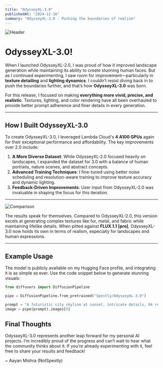 ```yaml
---
title: "OdysseyXL-3.0"
publishedAt: "2024-12-16"
summary: "OdysseyXL-3.0 - Pushing the boundaries of realism"
---
```


![Header](https://raw.githubusercontent.com/Aayan-Mishra/Images/refs/heads/main/API%20(1).png)

# OdysseyXL-3.0!

When I launched OdysseyXL-2.0, I was proud of how it improved landscape generation while maintaining its ability to create stunning human faces. But as I continued experimenting, I saw room for improvement—particularly in **texture detailing** and **lighting dynamics**. I couldn’t resist diving back in to push the boundaries further, and that’s how **OdysseyXL-3.0** was born.

For this release, I focused on making **everything more vivid, precise, and realistic**. Textures, lighting, and color rendering have all been overhauled to provide better prompt adherence and finer details in every generation.

---

## How I Built OdysseyXL-3.0

To create OdysseyXL-3.0, I leveraged Lambda Cloud's **4 A100 GPUs** again for their exceptional performance and affordability. The key improvements over 2.0 include:

1. **A More Diverse Dataset**: While OdysseyXL-2.0 focused heavily on landscapes, I expanded the dataset for 3.0 with a balance of human portraits, nature scenes, and abstract concepts. 
2. **Advanced Training Techniques**: I fine-tuned using better noise scheduling and resolution-aware training to improve texture accuracy and dynamic lighting.
3. **Feedback-Driven Improvements**: User input from OdysseyXL-2.0 was invaluable in shaping the focus for this iteration.

---

![Comparison](https://raw.githubusercontent.com/Aayan-Mishra/Images/refs/heads/main/1.png)

The results speak for themselves. Compared to OdysseyXL-2.0, this version excels at generating complex textures like fur, metal, and fabric while maintaining lifelike details. When pitted against **FLUX.1.1 [pro]**, OdysseyXL-3.0 now holds its own in terms of realism, especially for landscapes and human expressions.

---

## Example Usage  

The model is publicly available on my Hugging Face profile, and integrating it is as simple as ever. Use the code snippet below to generate stunning visuals:

```Python
from diffusers import DiffusionPipeline

pipe = DiffusionPipeline.from_pretrained("Spestly/OdysseyXL-3.0")

prompt = "A futuristic city skyline at sunset, intricate details, 8k resolution, cinematic"
image = pipe(prompt).images[0]
```
## Final Thoughts
OdysseyXL-3.0 represents another leap forward for my personal AI projects. I’m incredibly proud of the progress and can’t wait to hear what the community thinks about it. If you’re already experimenting with it, feel free to share your results and feedback!

~ Aayan Mishra (NotSpestly)
